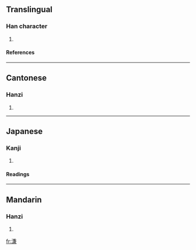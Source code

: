 ==Translingual==
===Han character===
{{Han char|rn=85|rad=水|as=10|sn=13|four=3813<sub>7</sub>|canj=水廿X金 (ETXC)}}
# {{defn|Han|sort=水10}}
====References====
{{Han ref|kx=0639.190|dkj=17929|dj=1046.110|hdz=31707.060|uh=6E93|ud=28307|bh=DE49|bd=56905}}

----
==Cantonese==
===Hanzi===
{{yue-hanzi|jyut=|y=lim4}}
# {{defn|Cantonese}}

----
==Japanese==
===Kanji===
{{ja-kanji|grade=|rs=水10}}
# {{defn|Japanese}} 
====Readings====
{{ja-readings|on=[[れん]] (ren), [[でん]] (den), [[ねん]] (nen), [[かん]] (kan)|kun=[[ねばりつく]] (nebaritsuku)}}

----
==Mandarin==
===Hanzi===
{{cmn-hanzi|pin=[[lián]] ([[lian2]])|wg=lien<sup>2</sup>}}
# {{defn|Mandarin}}

[[fr:溓]]